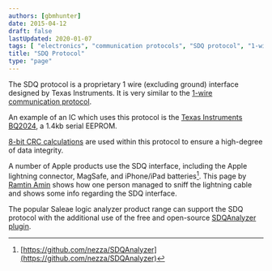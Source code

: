 ```yaml
---
authors: [gbmhunter]
date: 2015-04-12
draft: false
lastUpdated: 2020-01-07
tags: [ "electronics", "communication protocols", "SDQ protocol", "1-wire", "Texas Instruments", "TI", "CRC", "Apple", "lightning connector" ]
title: "SDQ Protocol"
type: "page"
---
```



<WarningIsNotes />

The SDQ protocol is a proprietary 1 wire (excluding ground) interface designed by Texas Instruments. It is very similar to the [1-wire communication protocol](/electronics/communication-protocols/1-wire-protocol/).

An example of an IC which uses this protocol is the [Texas Instruments BQ2024](http://www.ti.com/lit/ds/symlink/bq2024.pdf), a 1.4kb serial EEPROM.

[8-bit CRC calculations](https://blog.mbedded.ninja/programming/general/crcs-cyclic-redundancy-checks/) are used within this protocol to ensure a high-degree of data integrity.

A number of Apple products use the SDQ interface, including the Apple lightning connector, MagSafe, and iPhone/iPad batteries[^github-sdq-analyzer]. This page by [Ramtin Amin](http://ramtin-amin.fr/tristar.html) shows how one person managed to sniff the lightning cable and shows some info regarding the SDQ interface.

The popular Saleae logic analyzer product range can support the SDQ protocol with the additional use of the free and open-source [SDQAnalyzer plugin](https://github.com/nezza/SDQAnalyzer).

[^github-sdq-analyzer]: [https://github.com/nezza/SDQAnalyzer](https://github.com/nezza/SDQAnalyzer)
